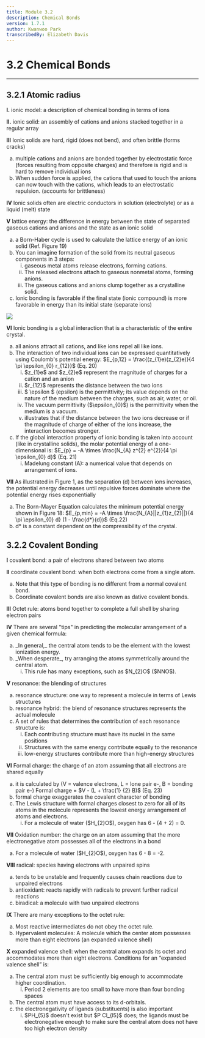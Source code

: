 ```yaml
---
title: Module 3.2
description: Chemical Bonds
version: 1.7.1
author: Kwanwoo Park
transcribedBy: Elizabeth Davis
---
```


# 3.2 Chemical Bonds

---

## 3.2.1 Atomic radius

**I.** ionic model: a description of chemical bonding in terms of ions

**II.** ionic solid: an assembly of cations and anions stacked together in a regular array

**III** Ionic solids are hard, rigid (does not bend), and often brittle (forms cracks)

<ol type="a">
  <li>
    multiple cations and anions are bonded together by electrostatic force
    (forces resulting from opposite charges) and therefore is rigid and is hard
    to remove individual ions
  </li>
  <li>
    When sudden force is applied, the cations that used to touch the anions can
    now touch with the cations, which leads to an electrostatic repulsion.
    (accounts for brittleness)
  </li>
</ol>

**IV** Ionic solids often are electric conductors in solution (electrolyte) or as a liquid (melt) state

**V** lattice energy: the difference in energy between the state of separated gaseous cations and anions
and the state as an ionic solid

<ol type="a">
  <li>
    a Born-Haber cycle is used to calculate the lattice energy of an ionic solid
    (Ref. Figure 19)
  </li>
  <li>
    You can imagine formation of the solid from its neutral gaseous components
    in 3 steps:
    <ol type="i">
      <li>gaseous metal atoms release electrons, forming cations.</li>
      <li>
        The released electrons attach to gaseous nonmetal atoms, forming anions.
      </li>
      <li>
        The gaseous cations and anions clump together as a crystalline solid.
      </li>
    </ol>
  </li>
  <li>
    Ionic bonding is favorable if the final state (ionic compound) is more
    favorable in energy than its initial state (separate ions)
  </li>
</ol>

<img src="https://i.imgur.com/utOCJi9.png" />

**VI** Ionic bonding is a global interaction that is a characteristic of the entire crystal.

<ol type="a">
  <li>
    all anions attract all cations, and like ions repel all like ions.
  </li>
  <li>
    The interaction of two individual ions can be expressed quantitatively using Coulomb's
    potential energy:
    $E_{p,12} = \frac{(z_{1}e)(z_{2}e)}{4 \pi \epsilon_{0} r_{12}}$ (Eq. 20)
    <ol type="i">
      <li>
        $z_{1}e$ and $z_{2}e$ represent the magnitude of charges for a cation and an anion
      </li>
      <li>
        $r_{12}$ represents the distance between the two ions
      </li>
      <li>
        $ \epsilon $ (epsilon) is the permittivity; its value depends on the nature of the medium
        between the charges, such as air, water, or oil.
      </li>
      <li>
        The vacuum permittivity ($\epsilon_{0}$) is the permittivity when the medium is a vacuum.
      </li>
      <li>
        illustrates that if the distance between the two ions decrease or if the magnitude
        of charge of either of the ions increase, the interaction becomes stronger.
      </li>
    </ol>
  </li>
  <li>
    If the global interaction property of ionic bonding is taken into account (like in crystalline
    solids), the molar potential energy of a one-dimensional is:
    $E_{p} = -A \times \frac{N_{A} z^{2} e^{2}}{4 \pi \epsilon_{0} d}$ (Eq. 21)
      <ol type="i">
        <li>
          Madelung constant (A): a numerical value that depends on arrangement of ions.
        </li>
      </ol>
  </li>
</ol>

**VII** As illustrated in Figure 1, as the separation (d) between ions increases, the potential energy
decreases until repulsive forces dominate where the potential energy rises exponentially

<ol type="a">
  <li>
    The Born-Mayer Equation calculates the minimum potential energy shown in Figure 18:
    $E_{p,min} = -A \times \frac{N_{A}||z_{1}z_{2}||}{4 \pi \epsilon_{0} d} (1 - \frac{d*}{d})$ (Eq.22)
  </li>
  <li>
    d* is a constant dependent on the compressibility of the crystal.
  </li>
</ol>

## 3.2.2 Covalent Bonding

**I** covalent bond: a pair of electrons shared between two atoms

**II** coordinate covalent bond: when both electrons come from a single atom.

<ol type="a">
  <li>
    Note that this type of bonding is no different from a normal covalent bond.
  </li>
  <li>Coordinate covalent bonds are also known as dative covalent bonds.</li>
</ol>

**III** Octet rule: atoms bond together to complete a full shell by sharing electron pairs

**IV** There are several "tips" in predicting the molecular arrangement of a given chemical formula:

<ol type="a">
  <li>
    _In general,_ the central atom tends to be the element with the lowest
    ionization energy.
  </li>
  <li>
    _When desperate_, try arranging the atoms symmetrically around the central
    atom.
    <ol type="i">
      <li>This rule has many exceptions, such as $N_{2}O$ ($NNO$).</li>
    </ol>
  </li>
</ol>

**V** resonance: the blending of structures

<ol type="a">
  <li>
    resonance structure: one way to represent a molecule in terms of Lewis
    structures
  </li>
  <li>
    resonance hybrid: the blend of resonance structures represents the actual
    molecule
  </li>
  <li>
    A set of rules that determines the contribution of each resonance structure
    is:
    <ol type="i">
      <li>
        Each contributing structure must have its nuclei in the same positions
      </li>
      <li>
        Structures with the same energy contribute equally to the resonance
      </li>
      <li>low-energy structures contribute more than high-energy structures</li>
    </ol>
  </li>
</ol>

**VI** Formal charge: the charge of an atom assuming that all electrons are shared equally

<ol type="a">
  <li>
    it is calculated by (V = valence electrons, L = lone pair e-, B = bonding
    pair e-) Formal charge = $V - (L + \frac{1}
    {2} B)$ (Eq. 23)
  </li>
  <li>formal charge exaggerates the covalent character of bonding</li>
  <li>
    The Lewis structure with formal charges closest to zero for all of its atoms
    in the molecule represents the lowest energy arrangement of atoms and
    electrons.
    <ol type="i">
      <li>For a molecule of water ($H_{2}O$), oxygen has 6 - (4 + 2) = 0.</li>
    </ol>
  </li>
</ol>

**VII** Oxidation number: the charge on an atom assuming that the more electronegative atom
possesses all of the electrons in a bond

<ol type="a">
  <li>For a molecule of water ($H_{2}O$), oxygen has 6 - 8 = -2.</li>
</ol>

**VIII** radical: species having electrons with unpaired spins

<ol type="a">
  <li>
    tends to be unstable and frequently causes chain reactions due to unpaired
    electrons
  </li>
  <li>
    antioxidant: reacts rapidly with radicals to prevent further radical
    reactions
  </li>
  <li>biradical: a molecule with two unpaired electrons</li>
</ol>

**IX** There are many exceptions to the octet rule:

<ol type="a">
  <li>Most reactive intermediates do not obey the octet rule.</li>
  <li>
    Hypervalent molecules: A molecule which the center atom possesses more than
    eight electrons (an expanded valence shell)
  </li>
</ol>

**X** expanded valence shell: when the central atom expands its octet and accommodates more than
eight electrons. Conditions for an “expanded valence shell” is:

<ol type="a">
  <li>
    The central atom must be sufficiently big enough to accommodate higher
    coordination.
    <ol type="i">
      <li>
        Period 2 elements are too small to have more than four bonding spaces
      </li>
    </ol>
  </li>
  <li>The central atom must have access to its d-orbitals.</li>
  <li>
    the electronegativity of ligands (substituents) is also important
    <ol type="i">
      <li>
        $PH_{5}$ doesn't exist but $P Cl_{l5}$ does; the ligands must be
        electronegative enough to make sure the central atom does not have too
        high electron density
      </li>
    </ol>
  </li>
</ol>
